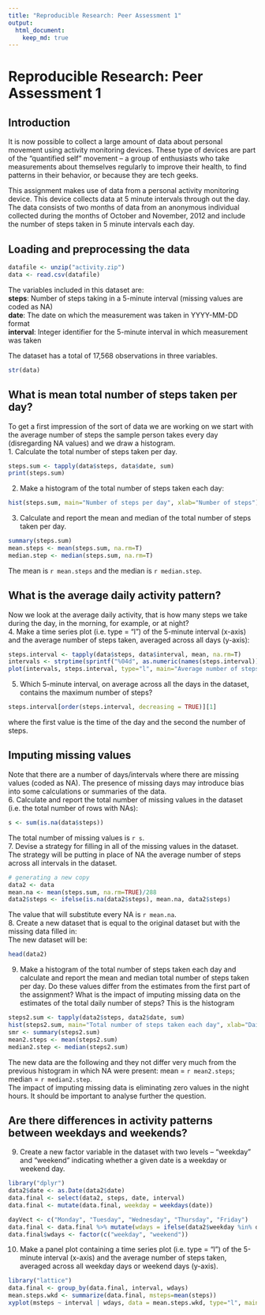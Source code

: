 ```yaml
---
title: "Reproducible Research: Peer Assessment 1"
output: 
  html_document:
    keep_md: true
---
```

# Reproducible Research: Peer Assessment 1
## Introduction

It is now possible to collect a large amount of data about personal movement using activity monitoring devices. These type of devices are part of the “quantified self” movement – a group of enthusiasts who take measurements about themselves regularly to improve their health, to find patterns in their behavior, or because they are tech geeks.  

This assignment makes use of data from a personal activity monitoring device. This device collects data at 5 minute intervals through out the day. The data consists of two months of data from an anonymous individual collected during the months of October and November, 2012 and include the number of steps taken in 5 minute intervals each day.

## Loading and preprocessing the data

```r
datafile <- unzip("activity.zip")
data <- read.csv(datafile)
```
The variables included in this dataset are:  
__steps__: Number of steps taking in a 5-minute interval (missing values are coded as NA)  
__date__: The date on which the measurement was taken in YYYY-MM-DD format  
__interval__: Integer identifier for the 5-minute interval in which measurement was taken

The dataset has a total of 17,568 observations in three variables.
```r
str(data)
```

## What is mean total number of steps taken per day?
To get a first impression of the sort of data we are working on we start with the average number of steps the sample person takes every day (disregarding NA values) and we draw a histogram.  
1. Calculate the total number of steps taken per day.  
```r
steps.sum <- tapply(data$steps, data$date, sum)
print(steps.sum)
```
2. Make a histogram of the total number of steps taken each day:
```r
hist(steps.sum, main="Number of steps per day", xlab="Number of steps")
```

3. Calculate and report the mean and median of the total number of steps taken per day.  
```r
summary(steps.sum)
mean.steps <- mean(steps.sum, na.rm=T)
median.step <- median(steps.sum, na.rm=T)
```
The mean is `r mean.steps` and the median is `r median.step`.

## What is the average daily activity pattern?
Now we look at the average daily activity, that is how many steps we take during the day, in the morning, for example, or at night?  
4. Make a time series plot (i.e. type = "l") of the 5-minute interval (x-axis) and the average number of steps taken, averaged across all days (y-axis):  
```r
steps.interval <- tapply(data$steps, data$interval, mean, na.rm=T)
intervals <- strptime(sprintf("%04d", as.numeric(names(steps.interval))), format="%H%M")
plot(intervals, steps.interval, type="l", main="Average number of steps during the day", xlab="Interval", ylab="Average number of steps")
```
  
5. Which 5-minute interval, on average across all the days in the dataset, contains the maximum number of steps?

```r
steps.interval[order(steps.interval, decreasing = TRUE)][1]
```
where the first value is the time of the day and the second the number of steps.


## Imputing missing values  
Note that there are a number of days/intervals where there are missing values (coded as NA). The presence of missing days may introduce bias into some calculations or summaries of the data.  
6. Calculate and report the total number of missing values in the dataset (i.e. the total number of rows with NAs):
```r
s <- sum(is.na(data$steps))
```
The total number of missing values is `r s`.  
7. Devise a strategy for filling in all of the missing values in the dataset.  
The strategy will be putting in place of NA the average number of steps across all intervals in the dataset.  
```r
# generating a new copy
data2 <- data
mean.na <- mean(steps.sum, na.rm=TRUE)/288
data2$steps <- ifelse(is.na(data2$steps), mean.na, data2$steps)
```

The value that will substitute every NA is `r mean.na`.  
8. Create a new dataset that is equal to the original dataset but with the missing data filled in:  
The new dataset will be:
```r
head(data2)
```
9. Make a histogram of the total number of steps taken each day and calculate and report the mean and median total number of steps taken per day. Do these values differ from the estimates from the first part of the assignment? What is the impact of imputing missing data on the estimates of the total daily number of steps?
This is the histogram
```r
steps2.sum <- tapply(data2$steps, data2$date, sum)
hist(steps2.sum, main="Total number of steps taken each day", xlab="Daily steps")
smr <- summary(steps2.sum)
mean2.steps <- mean(steps2.sum)
median2.step <- median(steps2.sum)
```
The new data are the following and they not differ very much from the previous histogram in which NA were present: mean = `r mean2.steps`; median = `r median2.step`.  
The impact of imputing missing data is eliminating zero values in the night hours. It should be important to analyse further the question.  






## Are there differences in activity patterns between weekdays and weekends?

9. Create a new factor variable in the dataset with two levels – “weekday” and “weekend” indicating whether a given date is a weekday or weekend day.
```r
library("dplyr")
data2$date <- as.Date(data2$date)
data.final <- select(data2, steps, date, interval)
data.final <- mutate(data.final, weekday = weekdays(date))

dayVect <- c("Monday", "Tuesday", "Wednesday", "Thursday", "Friday")
data.final <- data.final %>% mutate(wdays = ifelse(data2$weekday %in% dayVect, "weekday", "weekend"))
data.final$wdays <- factor(c("weekday", "weekend"))
```
10. Make a panel plot containing a time series plot (i.e. type = "l") of the 5-minute interval (x-axis) and the average number of steps taken, averaged across all weekday days or weekend days (y-axis).  
```r

library("lattice")
data.final <- group_by(data.final, interval, wdays)
mean.steps.wkd <- summarize(data.final, msteps=mean(steps))
xyplot(msteps ~ interval | wdays, data = mean.steps.wkd, type="l", main="Average number of steps\nacross all weekday days or weekend days", ylab="Average Number of Steps", xlab="Interval", layout = c(1,2))
```
